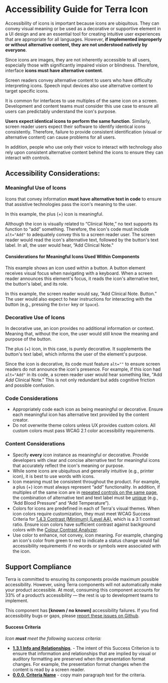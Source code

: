 
<Badge />

# Accessibility Guide for Terra Icon

<Notice variant="important" ariaLevel="2">

Accessibility of icons is important because icons are ubiquitous. They can convey visual meaning or be used as a decorative or supportive element in a UI design and are an essential tool for creating intuitive user experiences that are appropriate for all languages. However, **if implemented improperly or without alternative content, they are not understood natively by everyone**.

</Notice>

Since icons are images, they are not inherently accessible to all users, especially those with significantly impaired vision or blindness. Therefore, interface **icons must have alternative content**.

Screen readers convey alternative content to users who have difficulty interpreting icons. Speech input devices also use alternative content to target specific icons.

It is common for interfaces to use multiples of the same icon on a screen. Development and content teams must consider this use case to ensure all users can predictably understand the icon's purpose.

**Users expect identical icons to perform the same function**. Similarly, screen reader users expect their software to identify identical icons consistently. Therefore, failure to provide consistent identification (visual or alternative content) can cause problems for all users.

In addition, people who use only their voice to interact with technology also rely upon consistent alternative content behind the icons to ensure they can interact with controls.



<Whitespace />

## Accessibility Considerations:

### Meaningful Use of Icons

Icons that convey information **must have alternative text in code** to ensure that assistive technologies pass the icon's meaning to the user.

<MeaningfulIconExample/>

In this example, the plus (+) icon is meaningful.

Although the icon is visually related to “Clinical Note,” no text supports its function to “add” something. Therefore, the icon&apos;s code must include `alt="Add"` to adequately convey this to a screen reader user. The screen reader would read the icon&apos;s alternative text, followed by the button&apos;s text label. In all, the user would hear, ”Add Clinical Note."

#### Considerations for Meaningful Icons Used Within Components

This example shows an icon used within a button. A button element receives visual focus when navigating with a keyboard. When a screen reader announces this element's focus, it reads the icon's alternative text, the button's label, and its role.

In this example, the screen reader would say, ”Add Clinical Note. Button.” The user would also expect to hear instructions for interacting with the button (e.g., pressing the `Enter` key or `Space`).

### Decorative Use of Icons

In decorative use, an icon provides no additional information or context. Meaning that, without the icon, the user would still know the meaning and purpose of the button.

<DecorativeIconExample/>

The plus (+) icon, in this case, is purely decorative. It supplements the button's text label, which informs the user of the element's purpose.

Since the icon is decorative, its code must feature `alt=""` to ensure screen readers do not announce the icon's presence. For example, if this icon had `alt="Add"` in its code, a screen reader user would hear something like, "Add _Add_ Clinical Note." This is not only redundant but adds cognitive friction and possible confusion.

### Code Considerations

- Appropriately code each icon as being meaningful or decorative. Ensure each meaningful icon has alternative text provided by the content creator.
- Do not overwrite theme colors unless UX provides custom colors. All custom colors must pass WCAG 2.1 color accessibility requirements.

<Whitespace />

### Content Considerations

- Specify **every** icon instance as meaningful or decorative. Provide developers with clear and concise alternative text for meaningful icons that accurately reflect the icon's meaning or purpose.
- While some icons are ubiquitous and generally intuitive (e.g., printer icon), it is best to use words with icons.
- Icon meaning must be consistent throughout the product. For example, a plus (+) icon must always represent “add” functionality. In addition, if multiples of the same icon are in [repeated controls on the same page](https://adrianroselli.com/2019/06/group-labels-do-not-guarantee-uniquity.html), the combination of alternative text and text label must be [unique](https://fae.disability.illinois.edu/rulesets/CONTROL_10/) (e.g., “Add Blood Pressure” and “Add Temperature”).
- Colors for icons are predefined in each of Terra's visual themes. When icon colors require customization, they must meet WCAG Success Criteria for [1.4.3 Contrast (Minimum) (Level AA)](https://www.w3.org/WAI/WCAG21/Understanding/contrast-minimum.html), which is a 3:1 contrast ratio. Ensure icon colors have sufficient contrast against background colors with the [Colour Contrast Analyzer](https://www.tpgi.com/color-contrast-checker/).
- Use color to enhance, not convey, icon meaning. For example, changing an icon's color from green to red to indicate a status change would fail accessibility requirements if no words or symbols were associated with the icon.

<Whitespace />

## Support Compliance

Terra is committed to ensuring its components provide maximum possible accessibility. However, using Terra components will not automatically make your product accessible. At most, consuming this component accounts for 33% of a product’s accessibility — the rest is up to development teams to implement.

This component has **[known / no known]** accessibility failures. If you find accessibility bugs or gaps, please [report these issues on Github](https://github.com/cerner/terra-core/issues/new/choose).

#### Success Criteria

_Icon **must** meet the following success criteria:_

- [**1.3.1 Info and Relationships**](https://www.w3.org/WAI/WCAG21/Understanding/info-and-relationships.html). - The intent of this Success Criterion is to ensure that information and relationships that are implied by visual or auditory formatting are preserved when the presentation format changes. For example, the presentation format changes when the content is read by a screen reader.
- [**0.0.0. Criteria Name**](https://www.link-to-criteria.html) - copy main paragraph text for the criteria.
